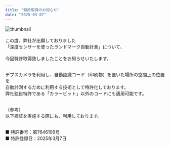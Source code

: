 ```yaml
---
title: "特許取得のお知らせ"
date: "2025-03-07"
---
```


![thumbnail](../images/News/2025/news_20250307.png)<br /><br />
この度、弊社が出願しておりました<br />
「深度センサーを使ったランドマーク自動計測」について、<br />    
今回特許取得致しましたことをお知らせいたします。<br /><br />

デプスカメラを利用し、自動認識コード（印刷物）を置いた場所の空間上の位置を<br /> 
自動計測するために利用する技術として特許化しております。<br /> 
弊社独自特許である「カラービット」以外のコードにも適用可能です。<br /><br /> 


（参考）<br /> 
以下検証を実施する際にも、利用しております。<br /><br /> 

■ 特許番号：第7646199号<br />
■ 特許登録日：2025年3月7日